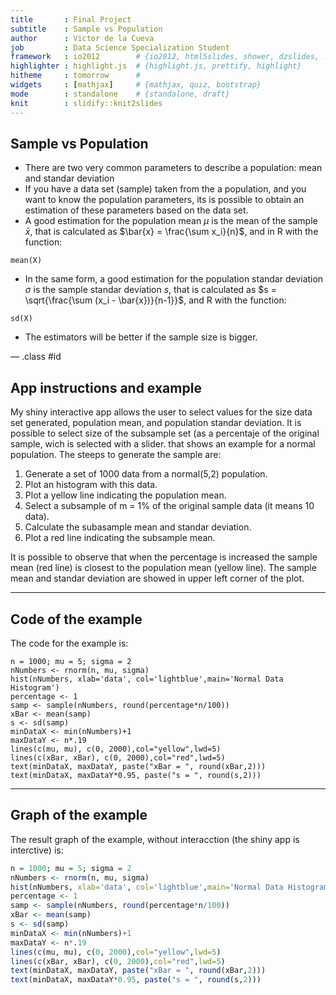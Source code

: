 ```yaml
---
title       : Final Project
subtitle    : Sample vs Population
author      : Victor de la Cueva
job         : Data Science Specialization Student
framework   : io2012        # {io2012, html5slides, shower, dzslides, ...}
highlighter : highlight.js  # {highlight.js, prettify, highlight}
hitheme     : tomorrow      # 
widgets     : [mathjax]     # {mathjax, quiz, bootstrap}
mode        : standalone    # {standalone, draft}
knit        : slidify::knit2slides
---
```


## Sample vs Population
* There are two very common parameters to describe a population: mean and standar deviation
* If you have a data set (sample) taken from the a population, and you want to know the population parameters, its is possible to obtain an estimation of these parameters based on the data set.
* A good estimation for the population mean $\mu$ is the mean of the sample $\bar{x}$, that is calculated as $\bar{x} = \frac{\sum x_i}{n}$, and in R with the function:

```
mean(X)
```

* In the same form, a good estimation for the population standar deviation $\sigma$ is the sample standar deviation $s$, that is calculated as $s = \sqrt{\frac{\sum (x_i - \bar{x})}{n-1}}$, and R with the function:

```
sd(X)
```
* The estimators will be better if the sample size is bigger.

--- .class #id 

## App instructions and example

My shiny interactive app allows the user to select values for the size data set generated, population mean, and population standar deviation. It is possible to select size of the subsample set (as a percentaje of the original sample, wich is selected with a slider. that shows an example for a normal population. The steeps to generate the sample are:

1. Generate a set of 1000 data from a normal(5,2) population.
2. Plot an histogram with this data.
3. Plot a yellow line indicating the population mean.
4. Select a subsample of m = 1% of the original sample data (it means 10 data).
5. Calculate the subasample mean and standar deviation.
4. Plot a red line indicating the subsample mean.  

It is possible to observe that when the percentage is increased the sample mean (red line) is closest to the population mean (yellow line). The sample mean and standar deviation are showed in upper left corner of the plot.

---

## Code of the example

The code for the example is:

```
n = 1000; mu = 5; sigma = 2
nNumbers <- rnorm(n, mu, sigma)
hist(nNumbers, xlab='data', col='lightblue',main='Normal Data Histogram')
percentage <- 1
samp <- sample(nNumbers, round(percentage*n/100))
xBar <- mean(samp)
s <- sd(samp)
minDataX <- min(nNumbers)+1
maxDataY <- n*.19
lines(c(mu, mu), c(0, 2000),col="yellow",lwd=5)
lines(c(xBar, xBar), c(0, 2000),col="red",lwd=5)   
text(minDataX, maxDataY, paste("xBar = ", round(xBar,2)))
text(minDataX, maxDataY*0.95, paste("s = ", round(s,2)))
```

---

## Graph of the example

The result graph of the example, without interacction (the shiny app is interctive) is:

```r
n = 1000; mu = 5; sigma = 2
nNumbers <- rnorm(n, mu, sigma)
hist(nNumbers, xlab='data', col='lightblue',main='Normal Data Histogram')
percentage <- 1
samp <- sample(nNumbers, round(percentage*n/100))
xBar <- mean(samp)
s <- sd(samp)
minDataX <- min(nNumbers)+1
maxDataY <- n*.19
lines(c(mu, mu), c(0, 2000),col="yellow",lwd=5)
lines(c(xBar, xBar), c(0, 2000),col="red",lwd=5)   
text(minDataX, maxDataY, paste("xBar = ", round(xBar,2)))
text(minDataX, maxDataY*0.95, paste("s = ", round(s,2)))
```


